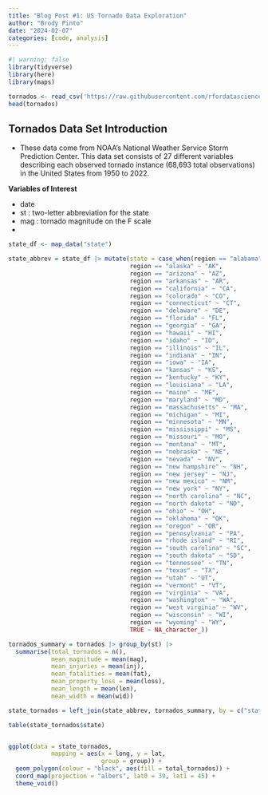 ```yaml
---
title: "Blog Post #1: US Tornado Data Exploration"
author: "Brody Pinto"
date: "2024-02-07"
categories: [code, analysis]
---
```


```r
#| warning: false
library(tidyverse)
library(here)
library(maps)

tornados <- read_csv('https://raw.githubusercontent.com/rfordatascience/tidytuesday/master/data/2023/2023-05-16/tornados.csv')
head(tornados)
```

## Tornados Data Set Introduction

 - These data come from NOAA's National Weather Service Storm Prediction Center. This data set consists of 27 different variables describing each observed tornado instance (68,693 total observations) in the United States from 1950 to 2022.

**Variables of Interest**

 - date <date>
 - st <chr>: two-letter abbreviation for the state
 - mag <dbl>: tornado magnitude on the F scale
 - 


```r
state_df <- map_data("state")

state_abbrev = state_df |> mutate(state = case_when(region == "alabama" ~ "AL",
                                  region == "alaska" ~ "AK",
                                  region == "arizona" ~ "AZ",
                                  region == "arkansas" ~ "AR",
                                  region == "california" ~ "CA",
                                  region == "colorado" ~ "CO",
                                  region == "connecticut" ~ "CT",
                                  region == "delaware" ~ "DE",
                                  region == "florida" ~ "FL",
                                  region == "georgia" ~ "GA",
                                  region == "hawaii" ~ "HI",
                                  region == "idaho" ~ "ID",
                                  region == "illinois" ~ "IL",
                                  region == "indiana" ~ "IN",
                                  region == "iowa" ~ "IA",
                                  region == "kansas" ~ "KS",
                                  region == "kentucky" ~ "KY",
                                  region == "louisiana" ~ "LA",
                                  region == "maine" ~ "ME",
                                  region == "maryland" ~ "MD",
                                  region == "massachusetts" ~ "MA",
                                  region == "michigan" ~ "MI",
                                  region == "minnesota" ~ "MN",
                                  region == "mississippi" ~ "MS",
                                  region == "missouri" ~ "MO",
                                  region == "montana" ~ "MT",
                                  region == "nebraska" ~ "NE",
                                  region == "nevada" ~ "NV",
                                  region == "new hampshire" ~ "NH",
                                  region == "new jersey" ~ "NJ",
                                  region == "new mexico" ~ "NM",
                                  region == "new york" ~ "NY",
                                  region == "north carolina" ~ "NC",
                                  region == "north dakota" ~ "ND",
                                  region == "ohio" ~ "OH",
                                  region == "oklahoma" ~ "OK",
                                  region == "oregon" ~ "OR",
                                  region == "pennsylvania" ~ "PA",
                                  region == "rhode island" ~ "RI",
                                  region == "south carolina" ~ "SC",
                                  region == "south dakota" ~ "SD",
                                  region == "tennessee" ~ "TN",
                                  region == "texas" ~ "TX",
                                  region == "utah" ~ "UT",
                                  region == "vermont" ~ "VT",
                                  region == "virginia" ~ "VA",
                                  region == "washington" ~ "WA",
                                  region == "west virginia" ~ "WV",
                                  region == "wisconsin" ~ "WI",
                                  region == "wyoming" ~ "WY",
                                  TRUE ~ NA_character_))

tornados_summary = tornados |> group_by(st) |>
  summarise(total_tornados = n(),
            mean_magnitude = mean(mag),
            mean_injuries = mean(inj),
            mean_fatalities = mean(fat),
            mean_property_loss = mean(loss),
            mean_length = mean(len),
            mean_width = mean(wid))

state_tornados = left_join(state_abbrev, tornados_summary, by = c("state" = "st"))

table(state_tornados$state)


ggplot(data = state_tornados,
            mapping = aes(x = long, y = lat,
                          group = group)) +
  geom_polygon(colour = "black", aes(fill = total_tornados)) +
  coord_map(projection = "albers", lat0 = 39, lat1 = 45) +
  theme_void()
```





